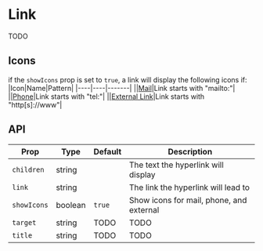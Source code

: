 
# Link
TODO

## Icons
if the ``showIcons`` prop is set to ``true``, a link will display the following icons if:
|Icon|Name|Pattern|
|----|----|-------|
|<Icon name="Mail" color="#000" />|[Mail](https://lucide.dev/icons/mail)|Link starts with "mailto:"|
|<Icon name="Phone" color="#000" />|[Phone](https://lucide.dev/icons/phone)|Link starts with "tel:"|
|<Icon name="ExternalLink" color="#000" />|[External Link](https://lucide.dev/icons/external-link)|Link starts with "http[s]://www"|

## API
|Prop|Type|Default|Description|
|----|----|-------|-----------|
|``children``|string||The text the hyperlink will display|
|``link``|string||The link the hyperlink will lead to|
|``showIcons``|boolean|`true`|Show icons for mail, phone, and external|
|``target``|string|TODO|TODO|
|``title``|string|TODO|TODO|